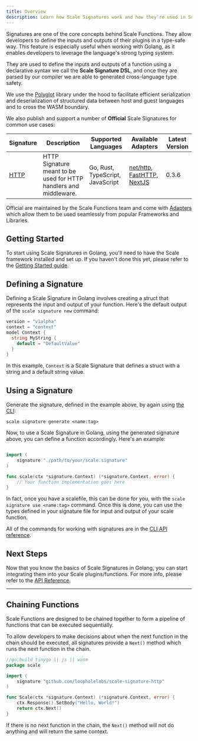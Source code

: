 ```yaml
---
title: Overview
description: Learn how Scale Signatures work and how they're used in Scale Functions.
---
```


Signatures are one of the core concepts behind Scale Functions. They allow developers to define the inputs and outputs of their plugins in a type-safe way. This feature is especially useful when working with Golang, as it enables developers to leverage the language's strong typing system.

They are used to define the inputs and outputs of a function using a declarative syntax we call the **Scale Signature DSL**,
and once they are parsed by our compiler we are able to generated cross-language type safety.

We use the [Polyglot](https://github.com/loopholelabs/polyglot-go) library under the hood to facilitate efficient
serialization and deserialization of structured data between host and guest languages and to cross the WASM boundary.

We also publish and support a number of **Official** Scale Signatures for common use cases:

| Signature                  | Description                                                        | Supported Languages              | Available Adapters                                                                                                                                           | Latest Version |
|----------------------------|--------------------------------------------------------------------|----------------------------------|--------------------------------------------------------------------------------------------------------------------------------------------------------------|----------------|
| [HTTP](/signatures/http)   | HTTP Signature meant to be used for HTTP handlers and middleware.  | Go, Rust, TypeScript, JavaScript | [net/http](/languages/golang/adapters/net-http), [FastHTTP](/languages/golang/adapters/fasthttp), [NextJS](/languages/javascript-typescript/adapters/nextjs) | 0.3.6          |

Official are maintained by the Scale Functions team and come with [Adapters](/languages/golang/adapters/net-http) which
allow them to be used seamlessly from popular Frameworks and Libraries.

## Getting Started

To start using Scale Signatures in Golang, you'll need to have the Scale framework installed and set up. If you haven't done this yet, please refer to the [Getting Started guide](https://scale.sh/docs/getting-started/overview).

## Defining a Signature

Defining a Scale Signature in Golang involves creating a struct that represents the input and output of your function. Here's the default output of the `scale signature new` command:

```go
version = "v1alpha"
context = "context"
model Context {
  string MyString {
    default = "DefaultValue"
  }
}
```

In this example, `Context` is a Scale Signature that defines a struct  with a string and a default string value.

## Using a Signature

Generate the signature, defined in the example above, by again using [the CLI](/cli/reference/signatures):

```
scale signature generate <name:tag>
```


Now, to use a Scale Signature in Golang, using the generated signature above, you can define a function accordingly. Here's an example:


```go

import (
    signature "./path/to/your/scale.signature"
)

func scale(ctx *signature.Context) (*signature.Context, error) {
    // Your function implementation goes here
}
```

In fact, once you have a scalefile, this can be done for you, with the `scale signature use <name:tag>` command. Once this is done, you can use the types defined in your signature file for input and output of your scale function.

All of the commands for working with signatures are in the [CLI API reference](/cli/reference/signatures).

## Next Steps

Now that you know the basics of Scale Signatures in Golang, you can start integrating them into your Scale plugins/functions. For more info, please refer to the [API Reference](/cli/reference/signatures).

---

## Chaining Functions

Scale Functions are designed to be chained together to form a pipeline of functions that can be executed sequentially.

To allow developers to make decisions about when the next function in the chain should be executed, all signatures provide a
`Next()` method which runs the next function in the chain.

```go
//go:build tinygo || js || wasm
package scale

import (
    signature "github.com/loopholelabs/scale-signature-http"
)

func Scale(ctx *signature.Context) (*signature.Context, error) {
    ctx.Response().SetBody("Hello, World!")
    return ctx.Next()
}
```

If there is no next function in the chain, the `Next()` method will not do anything and will return the same context.
